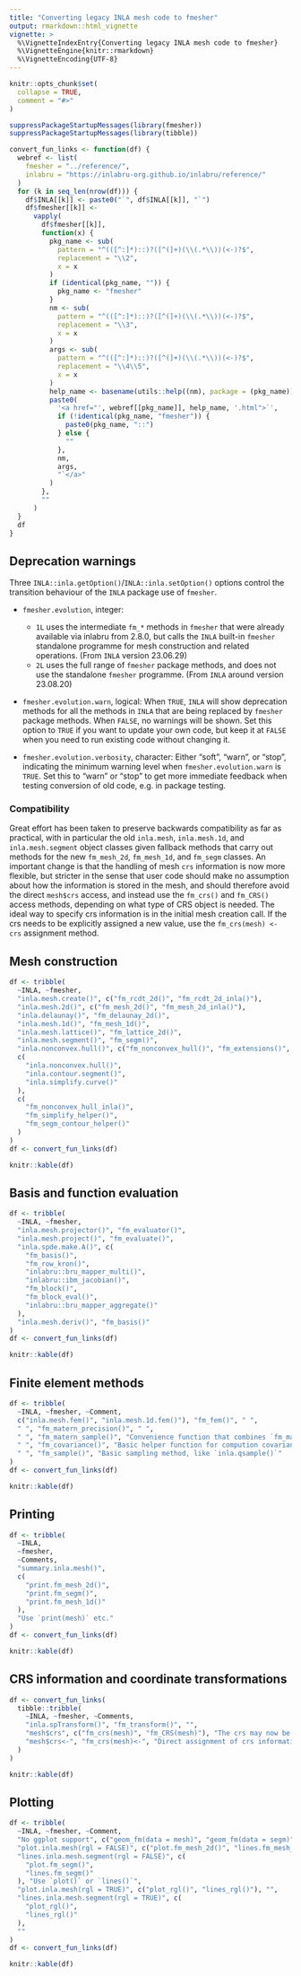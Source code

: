 ```yaml
---
title: "Converting legacy INLA mesh code to fmesher"
output: rmarkdown::html_vignette
vignette: >
  %\VignetteIndexEntry{Converting legacy INLA mesh code to fmesher}
  %\VignetteEngine{knitr::rmarkdown}
  %\VignetteEncoding{UTF-8}
---
```


```r
knitr::opts_chunk$set(
  collapse = TRUE,
  comment = "#>"
)
```

```r
suppressPackageStartupMessages(library(fmesher))
suppressPackageStartupMessages(library(tibble))

convert_fun_links <- function(df) {
  webref <- list(
    fmesher = "../reference/",
    inlabru = "https://inlabru-org.github.io/inlabru/reference/"
  )
  for (k in seq_len(nrow(df))) {
    df$INLA[[k]] <- paste0("`", df$INLA[[k]], "`")
    df$fmesher[[k]] <-
      vapply(
        df$fmesher[[k]],
        function(x) {
          pkg_name <- sub(
            pattern = "^(([^:]*)::)?([^(]+)(\\(.*\\))(<-)?$",
            replacement = "\\2",
            x = x
          )
          if (identical(pkg_name, "")) {
            pkg_name <- "fmesher"
          }
          nm <- sub(
            pattern = "^(([^:]*)::)?([^(]+)(\\(.*\\))(<-)?$",
            replacement = "\\3",
            x = x
          )
          args <- sub(
            pattern = "^(([^:]*)::)?([^(]+)(\\(.*\\))(<-)?$",
            replacement = "\\4\\5",
            x = x
          )
          help_name <- basename(utils::help((nm), package = (pkg_name)))
          paste0(
            '<a href="', webref[[pkg_name]], help_name, '.html">`',
            if (!identical(pkg_name, "fmesher")) {
              paste0(pkg_name, "::")
            } else {
              ""
            },
            nm,
            args,
            "`</a>"
          )
        },
        ""
      )
  }
  df
}
```

## Deprecation warnings

Three `INLA::inla.getOption()`/`INLA::inla.setOption()` options control the
transition behaviour of the `INLA` package use of `fmesher`.

* `fmesher.evolution`, integer:
  - `1L` uses the intermediate `fm_*` methods in `fmesher` that were already available via inlabru from 2.8.0,
    but calls the `INLA` built-in `fmesher` standalone programme for mesh construction
    and related operations. (From `INLA` version 23.06.29)
  - `2L` uses the full range of `fmesher` package methods, and does not use the standalone `fmesher` programme.
    (From `INLA` around version 23.08.20)

* `fmesher.evolution.warn`, logical:
  When `TRUE`, `INLA` will show deprecation methods for all the methods in `INLA` that
  are being replaced by `fmesher` package methods.  When `FALSE`, no warnings will be shown.
  Set this option to `TRUE` if you want to update your own code, but keep it at
  `FALSE` when you need to run existing code without changing it.
  
* `fmesher.evolution.verbosity`, character: Either "soft", "warn", or "stop",
  indicating the minimum warning level when `fmesher.evolution.warn` is `TRUE`.
  Set this to "warn" or "stop" to get more immediate feedback when testing
  conversion of old code, e.g. in package testing.
  
### Compatibility

Great effort has been taken to preserve backwards compatibility as far as practical,
with in particular the old `inla.mesh`, `inla.mesh.1d`, and `inla.mesh.segment`
object classes given fallback methods that carry out methods for the new `fm_mesh_2d`,
`fm_mesh_1d`, and `fm_segm` classes.  An important change is that the handling
of mesh `crs` information is now more flexible, but stricter in the sense that
user code should make no assumption about how the information is stored in the
mesh, and should therefore avoid the direct `mesh$crs` access, and instead use
the `fm_crs()` and `fm_CRS()` access methods,
depending on what type of CRS object is needed.  The ideal way to
specify crs information is in the initial mesh creation call. If the crs needs
to be explicitly assigned a new value, use the `fm_crs(mesh) <- crs` assignment
method.


## Mesh construction

```r
df <- tribble(
  ~INLA, ~fmesher,
  "inla.mesh.create()", c("fm_rcdt_2d()", "fm_rcdt_2d_inla()"),
  "inla.mesh.2d()", c("fm_mesh_2d()", "fm_mesh_2d_inla()"),
  "inla.delaunay()", "fm_delaunay_2d()",
  "inla.mesh.1d()", "fm_mesh_1d()",
  "inla.mesh.lattice()", "fm_lattice_2d()",
  "inla.mesh.segment()", "fm_segm()",
  "inla.nonconvex.hull()", c("fm_nonconvex_hull()", "fm_extensions()", "fm_simplify()"),
  c(
    "inla.nonconvex.hull()",
    "inla.contour.segment()",
    "inla.simplify.curve()"
  ),
  c(
    "fm_nonconvex_hull_inla()",
    "fm_simplify_helper()",
    "fm_segm_contour_helper()"
  )
)
df <- convert_fun_links(df)
```

```r
knitr::kable(df)
```

## Basis and function evaluation

```r
df <- tribble(
  ~INLA, ~fmesher,
  "inla.mesh.projector()", "fm_evaluator()",
  "inla.mesh.project()", "fm_evaluate()",
  "inla.spde.make.A()", c(
    "fm_basis()",
    "fm_row_kron()",
    "inlabru::bru_mapper_multi()",
    "inlabru::ibm_jacobian()",
    "fm_block()",
    "fm_block_eval()",
    "inlabru::bru_mapper_aggregate()"
  ),
  "inla.mesh.deriv()", "fm_basis()"
)
df <- convert_fun_links(df)
```

```r
knitr::kable(df)
```

## Finite element methods

```r
df <- tribble(
  ~INLA, ~fmesher, ~Comment,
  c("inla.mesh.fem()", "inla.mesh.1d.fem()"), "fm_fem()", " ",
  " ", "fm_matern_precision()", " ",
  " ", "fm_matern_sample()", "Convenience function that combines `fm_matern_precision()` and `fm_sample()`.",
  " ", "fm_covariance()", "Basic helper function for compution covariances between different locations. Can produce sparse inverses like `inla.qinv()`, but currently (version 0.1.1) only by a 'brute force' method.",
  " ", "fm_sample()", "Basic sampling method, like `inla.qsample()`"
)
df <- convert_fun_links(df)
```

```r
knitr::kable(df)
```

## Printing

```r
df <- tribble(
  ~INLA,
  ~fmesher,
  ~Comments,
  "summary.inla.mesh()",
  c(
    "print.fm_mesh_2d()",
    "print.fm_segm()",
    "print.fm_mesh_1d()"
  ),
  "Use `print(mesh)` etc."
)
df <- convert_fun_links(df)
```

```r
knitr::kable(df)
```

## CRS information and coordinate transformations

```r
df <- convert_fun_links(
  tibble::tribble(
    ~INLA, ~fmesher, ~Comments,
    "inla.spTransform()", "fm_transform()", "",
    "mesh$crs", c("fm_crs(mesh)", "fm_CRS(mesh)"), "The crs may now be stored in different formats; use `fm_crs()` for `sf` format, and `fm_CRS()` for `sp` format. `fmesher` will attempt to convert when needed.",
    "mesh$crs<-", "fm_crs(mesh)<-", "Direct assignment of crs information should be avoided, but is allowed as long as its compatible with the actual mesh coordinates."
  )
)
```

```r
knitr::kable(df)
```

## Plotting

```r
df <- tribble(
  ~INLA, ~fmesher, ~Comment,
  "No ggplot support", c("geom_fm(data = mesh)", "geom_fm(data = segm)"), "Use `ggplot() + geom_fm(data = mesh)` and `inlabru::gg()` methods",
  "plot.inla.mesh(rgl = FALSE)", c("plot.fm_mesh_2d()", "lines.fm_mesh_2d()"), "Use `plot()` or `lines()`",
  "lines.inla.mesh.segment(rgl = FALSE)", c(
    "plot.fm_segm()",
    "lines.fm_segm()"
  ), "Use `plot()` or `lines()`",
  "plot.inla.mesh(rgl = TRUE)", c("plot_rgl()", "lines_rgl()"), "",
  "lines.inla.mesh.segment(rgl = TRUE)", c(
    "plot_rgl()",
    "lines_rgl()"
  ),
  ""
)
df <- convert_fun_links(df)
```

```r
knitr::kable(df)
```

